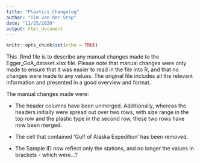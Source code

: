 ```yaml
---
title: "Plastics_Changelog"
author: "Tim van der Stap"
date: "11/25/2020"
output: html_document
---
```


```r
knitr::opts_chunk$set(echo = TRUE)
```

This .Rmd file is to describe any manual changes made to the Egger_GoA_dataset.xlsx file. Please note that manual changes were only made to ensure that it was easier to read in the file into R, and that no changes were made to any values. The original file includes all the relevant information and presented in a good overview and format. 

The manual changes made were:

* The header columns have been unmerged. Additionally, whereas the headers initially were spread out over two rows, with size range in the top row and the plastic type in the second row, these two rows have now been merged.

* The cell that contained 'Gulf of Alaska Expedition' has been removed. 

* The Sample ID now reflect only the stations, and no longer the values in brackets - which were...?
